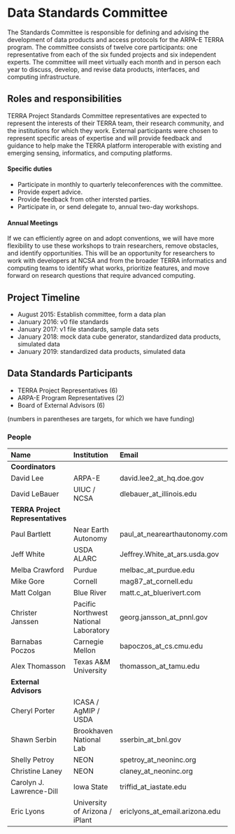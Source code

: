# Data Standards Committee

The Standards Committee is responsible for defining and advising the development of data products and access protocols for the ARPA-E TERRA program. The committee consists of twelve core participants: one representative from each of the six funded projects and six independent experts. The committee will meet virtually each month and in person each year to discuss, develop, and revise data products, interfaces, and computing infrastructure.

## Roles and responsibilities

TERRA Project Standards Committee representatives are expected to represent the interests of their TERRA team, their research community, and the institutions for which they work. External participants were chosen to represent specific areas of expertise and will provide feedback and guidance to help make the TERRA platform interoperable with existing and emerging sensing, informatics, and computing platforms.

#### Specific duties

* Participate in monthly to quarterly teleconferences with the committee.
* Provide expert advice.
* Provide feedback from other intersted parties.
* Participate in, or send delegate to, annual two-day workshops.

#### Annual Meetings

If we can efficiently agree on and adopt conventions, we will have more flexibility to use these workshops to train researchers, remove obstacles, and identify opportunities. This will be an opportunity for researchers to work with developers at NCSA and from the broader TERRA informatics and computing teams to identify what works, prioritize features, and move forward on research questions that require advanced computing.

## Project Timeline

* August 2015: Establish committee, form a data plan
* January 2016: v0 file standards
* January 2017: v1 file standards, sample data sets
* January 2018: mock data cube generator, standardized data products, simulated data
* January 2019: standardized data products, simulated data

## Data Standards Participants

* TERRA Project Representatives \(6\)
* ARPA-E Program Representatives \(2\)
* Board of External Advisors \(6\)

\(numbers in parentheses are targets, for which we have funding\)

### People

| Name | Institution | Email |
| :--- | :--- | :--- |
| **Coordinators** |  |  |
| David Lee | ARPA-E | david.lee2\_at\_hq.doe.gov |
| David LeBauer | UIUC / NCSA | dlebauer\_at\_illinois.edu |
| **TERRA Project Representatives** |  |  |
| Paul Bartlett | Near Earth Autonomy | paul\_at\_nearearthautonomy.com |
| Jeff White | USDA ALARC | Jeffrey.White\_at\_ars.usda.gov |
| Melba Crawford | Purdue | melbac\_at\_purdue.edu |
| Mike Gore | Cornell | mag87\_at\_cornell.edu |
| Matt Colgan | Blue River | matt.c\_at\_bluerivert.com |
| Christer Janssen | Pacific Northwest National Laboratory | georg.jansson\_at\_pnnl.gov |
| Barnabas Poczos | Carnegie Mellon | bapoczos\_at\_cs.cmu.edu |
| Alex Thomasson | Texas A&M University | thomasson\_at\_tamu.edu |
| **External Advisors** |  |  |
| Cheryl Porter | ICASA / AgMIP / USDA |  |
| Shawn Serbin | Brookhaven National Lab | sserbin\_at\_bnl.gov |
| Shelly Petroy | NEON | spetroy\_at\_neoninc.org |
| Christine Laney | NEON | claney\_at\_neoninc.org |
| Carolyn J. Lawrence-Dill | Iowa State | triffid\_at\_iastate.edu |
| Eric Lyons | University of Arizona / iPlant | ericlyons\_at\_email.arizona.edu |

